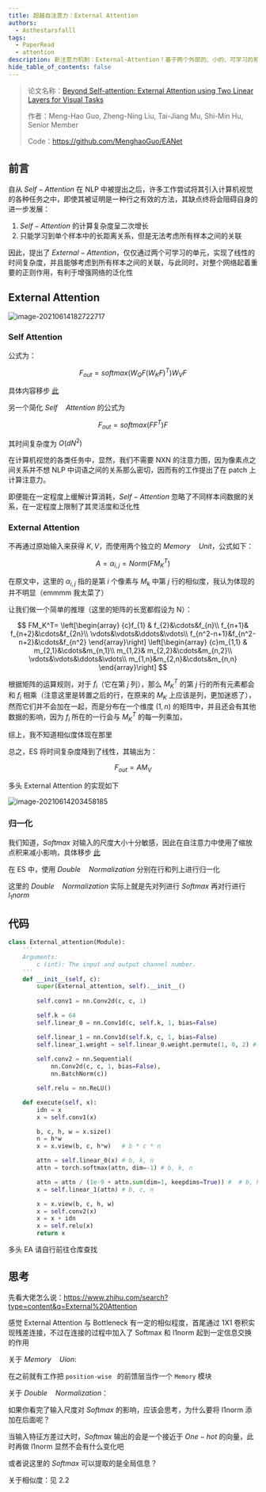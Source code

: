 ```yaml
---
title: 超越自注意力：External Attention
authors:
  - Asthestarsfalll
tags:
  - PaperRead
  - attention
description: 新注意力机制：External-Attention！基于两个外部的、小的、可学习的和共享的存储器，只用两个级联的线性层和归一化层就可以取代了现有架构中的“Self-attention”，揭示了线性层和注意力机制之间的关系！在分类、分割、点云任务中性能提升！
hide_table_of_contents: false
---
```


> 论文名称：[Beyond Self-attention: External Attention using Two Linear Layers for Visual Tasks](https://arxiv.org/pdf/2105.02358.pdf)
>
> 作者：Meng-Hao Guo, Zheng-Ning Liu, Tai-Jiang Mu, Shi-Min Hu, Senior Member
>
> Code：https://github.com/MenghaoGuo/EANet

## 前言

自从 $Self-Attention$ 在 NLP 中被提出之后，许多工作尝试将其引入计算机视觉的各种任务之中，即使其被证明是一种行之有效的方法，其缺点终将会阻碍自身的进一步发展：

1. $Self-Attention$ 的计算复杂度呈二次增长
2. 只能学习到单个样本中的长距离关系，但是无法考虑所有样本之间的关联

因此，提出了 $External-Attention$，仅仅通过两个可学习的单元，实现了线性的时间复杂度，并且能够考虑到所有样本之间的关联，与此同时，对整个网络起着重要的正则作用，有利于增强网络的泛化性

## External Attention

![image-20210614182722717](/images/2022/03/27/image-20210614182722717.png)

### Self Attention

公式为：

$$
F_{out}=softmax(W_QF(W_KF)^T)W_VF
$$

具体内容移步 [此](https://asthestarsfalll.icu/2021/06/04/transformer/#self-attention)

另一个简化 $Self\quad Attention$ 的公式为

$$
F_{out}=softmax(FF^T)F
$$

其时间复杂度为 $O(dN^2)$

在计算机视觉的各类任务中，显然，我们不需要 NXN 的注意力图，因为像素点之间关系并不想 NLP 中词语之间的关系那么密切，因而有的工作提出了在 patch 上计算注意力。

即便能在一定程度上缓解计算消耗，$Self-Attention$ 忽略了不同样本间数据的关系，在一定程度上限制了其灵活度和泛化性

### External Attention

不再通过原始输入来获得 $K,V$，而使用两个独立的 $Memory\quad Unit$，公式如下：

$$
A=\alpha_{i,j}=Norm(FM^T_K)
$$

在原文中，这里的 $\alpha_{i,j}$ 指的是第 $i$ 个像素与 $M_k$ 中第 $j$ 行的相似度，我认为体现的并不明显（emmmm 我太菜了）

让我们做一个简单的推理（这里的矩阵的长宽都假设为 N）：

$$
FM_K^T=
\left[\begin{array}
{c}f_{1} & f_{2}&\cdots&f_{n}\\
f_{n+1}& f_{n+2}&\cdots&f_{2n}\\
\vdots&\vdots&\ddots&\vdots\\
f_{n^2-n+1}&f_{n^2-n+2}&\cdots&f_{n^2}
\end{array}\right]
\left[\begin{array}
{c}m_{1,1} & m_{2,1}&\cdots&m_{n,1}\\
m_{1,2}& m_{2,2}&\cdots&m_{n,2}\\
\vdots&\vdots&\ddots&\vdots\\
m_{1,n}&m_{2,n}&\cdots&m_{n,n}
\end{array}\right]
$$

根据矩阵的运算规则，对于 $f_i$（它在第 $j$ 列），那么 $M_K^T$ 的第 $j$ 行的所有元素都会和 $f_i$ 相乘（注意这里是转置之后的行，在原来的 $M_K$ 上应该是列，更加迷惑了），然而它们并不会加在一起，而是分布在一个维度 $(1,n)$ 的矩阵中，并且还会有其他数据的影响，因为 $f_i$ 所在的一行会与 $M_K^T$ 的每一列乘加，

综上，我不知道相似度体现在那里

总之，ES 将时间复杂度降到了线性，其输出为：

$$
F_{out}=AM_V
$$

多头 External Attention 的实现如下

![image-20210614203458185](/images/2022/03/27/image-20210614203458185.png)

### 归一化

我们知道，$Softmax$ 对输入的尺度大小十分敏感，因此在自注意力中使用了缩放点积来减小影响，具体移步 [此](https://asthestarsfalll.icu/2021/06/04/transformer/#%E7%BC%A9%E6%94%BE%E7%82%B9%E7%A7%AF%E6%B3%A8%E6%84%8F%E5%8A%9B)

在 ES 中，使用 $Double\quad Normalization$ 分别在行和列上进行归一化

这里的 $Double\quad Normalization$ 实际上就是先对列进行 $Softmax$ 再对行进行 $l_1norm$

## 代码

```python
class External_attention(Module):
    '''
    Arguments:
        c (int): The input and output channel number.
    '''
    def __init__(self, c):
        super(External_attention, self).__init__()
        
        self.conv1 = nn.Conv2d(c, c, 1)

        self.k = 64
        self.linear_0 = nn.Conv1d(c, self.k, 1, bias=False)

        self.linear_1 = nn.Conv1d(self.k, c, 1, bias=False)
        self.linear_1.weight = self.linear_0.weight.permute(1, 0, 2) #初始化成一样是为了让 Mk 和 Mv 最开始时候是一致的，类似于 self-attention 里面的 K 和 V 都是从 X 经过线性变换来的，这种设置在训练初始阶段会稳定一些，但是貌似不会影响最终结果。        
        
        self.conv2 = nn.Sequential(
            nn.Conv2d(c, c, 1, bias=False),
            nn.BatchNorm(c))        

        self.relu = nn.ReLU()

    def execute(self, x):
        idn = x
        x = self.conv1(x)

        b, c, h, w = x.size()
        n = h*w
        x = x.view(b, c, h*w)   # b * c * n 

        attn = self.linear_0(x) # b, k, n
        attn = torch.softmax(attn, dim=-1) # b, k, n

        attn = attn / (1e-9 + attn.sum(dim=1, keepdims=True)) #  # b, k, n
        x = self.linear_1(attn) # b, c, n

        x = x.view(b, c, h, w)
        x = self.conv2(x)
        x = x + idn
        x = self.relu(x)
        return x

```

多头 EA 请自行前往仓库查找

## 思考

先看大佬怎么说：https://www.zhihu.com/search?type=content&q=External%20Attention

感觉 External Attention 与 Bottleneck 有一定的相似程度，首尾通过 1X1 卷积实现残差连接，不过在连接的过程中加入了 Softmax 和 l1norm 起到一定信息交换的作用

关于 $Memory\quad Uion$:

在之前就有工作把 `position-wise ` 的前馈层当作一个 `Memory` 模块

关于 $Double\quad Normalization$：

如果你看完了输入尺度对 $Softmax$ 的影响，应该会思考，为什么要将 l1norm 添加在后面呢？

当输入特征方差过大时，$Softmax$ 输出的会是一个接近于 $One-hot$ 的向量，此时再做 l1norm 显然不会有什么变化吧

或者说这里的 $Softmax$ 可以提取的是全局信息？

关于相似度：见 2.2
